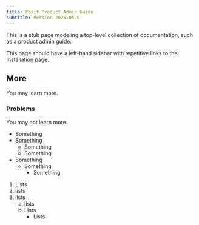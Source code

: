 ```yaml
---
title: Posit Product Admin Guide
subtitle: Version 2025.05.0
---
```


This is a stub page modeling a top-level collection of documentation, such as
a product admin guide.

This page should have a left-hand sidebar with repetitive links to the
[Installation](install.qmd) page.

## More

You may learn more.

### Problems

You may not learn more.

- Something
- Something
  - Something
  - Something
- Something
  - Something
    - Something

1. Lists
2. lists 
3. lists
   a. lists
   b. Lists
      - Lists

